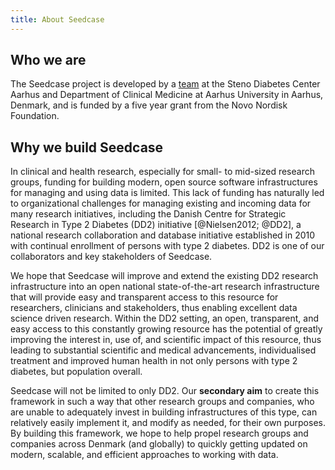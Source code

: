 ```yaml
---
title: About Seedcase
---
```


## Who we are

The Seedcase project is developed by a [team](team/index.qmd) at
the Steno Diabetes Center Aarhus and Department of Clinical Medicine at
Aarhus University in Aarhus, Denmark, and is funded by a five year grant
from the Novo Nordisk Foundation.

## Why we build Seedcase

In clinical and health research, especially for small- to mid-sized
research groups, funding for building modern, open source software
infrastructures for managing and using data is limited. This lack of
funding has naturally led to organizational challenges for managing
existing and incoming data for many research initiatives, including the
Danish Centre for Strategic Research in Type 2 Diabetes (DD2) initiative
[@Nielsen2012; @DD2], a national research collaboration and database
initiative established in 2010 with continual enrollment of persons with
type 2 diabetes. DD2 is one of our collaborators and key stakeholders of
Seedcase.

We hope that Seedcase will improve and extend the existing DD2 research
infrastructure into an open national state-of-the-art research
infrastructure that will provide easy and transparent access to this
resource for researchers, clinicians and stakeholders, thus enabling
excellent data science driven research. Within the DD2 setting, an open,
transparent, and easy access to this constantly growing resource has the
potential of greatly improving the interest in, use of, and scientific
impact of this resource, thus leading to substantial scientific and
medical advancements, individualised treatment and improved human health
in not only persons with type 2 diabetes, but population overall.

Seedcase will not be limited to only DD2. Our **secondary aim** to
create this framework in such a way that other research groups and
companies, who are unable to adequately invest in building
infrastructures of this type, can relatively easily implement it, and
modify as needed, for their own purposes. By building this framework, we
hope to help propel research groups and companies across Denmark (and
globally) to quickly getting updated on modern, scalable, and efficient
approaches to working with data.
